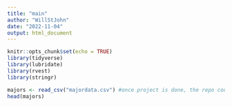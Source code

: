 ```yaml
---
title: "main"
author: "WillStJohn"
date: "2022-11-04"
output: html_document
---
```


```r
knitr::opts_chunk$set(echo = TRUE)
library(tidyverse)
library(lubridate)
library(rvest)
library(stringr)
```

```r
majors <- read_csv("majordata.csv") #once project is done, the repo could be published and the link would change to the scraped from the web
head(majors)
```
